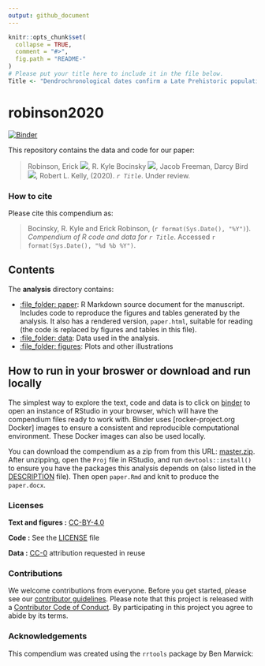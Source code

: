 ```yaml
---
output: github_document
---
```


<!-- README.md is generated from README.Rmd. Please edit that file -->

```r
knitr::opts_chunk$set(
  collapse = TRUE,
  comment = "#>",
  fig.path = "README-"
)
# Please put your title here to include it in the file below.
Title <- "Dendrochronological dates confirm a Late Prehistoric population decline in the American Southwest derived from radiocarbon dates"
```

# robinson2020

[![Binder](https://mybinder.org/badge_logo.svg)](https://mybinder.org/v2/gh/bocinsky/robinson2020/master?urlpath=rstudio)

This repository contains the data and code for our paper:

> Robinson, Erick [![](https://orcid.org/sites/default/files/images/orcid_16x16.png)](https://orcid.org/0000-0002-0789-3724), R. Kyle Bocinsky [![](https://orcid.org/sites/default/files/images/orcid_16x16.png)](https://orcid.org/0000-0003-1862-3428), Jacob Freeman, Darcy Bird [![](https://orcid.org/sites/default/files/images/orcid_16x16.png)](https://orcid.org/0000-0003-3466-6284), Robert L. Kelly, (2020). _`r Title`_. Under review.

<!-- Our pre-print is online here: -->

<!-- > Authors, (YYYY). _`r Title`_. Name of journal/book, Accessed `r format(Sys.Date(), "%d %b %Y")`. Online at <https://doi.org/xxx/xxx> -->


### How to cite

Please cite this compendium as:

> Bocinsky, R. Kyle and Erick Robinson, (`r format(Sys.Date(), "%Y")`). _Compendium of R code and data for `r Title`_. Accessed `r format(Sys.Date(), "%d %b %Y")`.

## Contents

The **analysis** directory contains:  

- [:file_folder: paper](/analysis/paper): R Markdown source document for the manuscript. Includes code to reproduce the figures and tables generated by the analysis. It also has a rendered version, `paper.html`, suitable for reading (the code is replaced by figures and tables in this file).
- [:file_folder: data](/analysis/data): Data used in the analysis.  
- [:file_folder: figures](/analysis/figures): Plots and other illustrations

## How to run in your broswer or download and run locally

The simplest way to explore the text, code and data is to click on [binder](https://mybinder.org/v2/gh/bocinsky/robinson2020/master?urlpath=rstudio) to open an instance of RStudio in your browser, which will have the compendium files ready to work with. Binder uses [rocker-project.org Docker] images to ensure a consistent and reproducible computational environment. These Docker images can also be used locally.

You can download the compendium as a zip from from this URL: [master.zip](/archive/master.zip). After unzipping, open the `Proj` file in RStudio, and run `devtools::install()` to ensure you have the packages this analysis depends on (also listed in the [DESCRIPTION](/DESCRIPTION) file). Then open `paper.Rmd` and knit to produce the `paper.docx`.


### Licenses

**Text and figures :**  [CC-BY-4.0](http://creativecommons.org/licenses/by/4.0/)

**Code :** See the [LICENSE](LICENSE.md) file

**Data :** [CC-0](http://creativecommons.org/publicdomain/zero/1.0/) attribution requested in reuse


### Contributions

We welcome contributions from everyone. Before you get started, please see our [contributor guidelines](CONTRIBUTING.md). Please note that this project is released with a [Contributor Code of Conduct](CONDUCT.md). By participating in this project you agree to abide by its terms.

### Acknowledgements

This compendium was created using the `rrtools` package by Ben Marwick: []()
